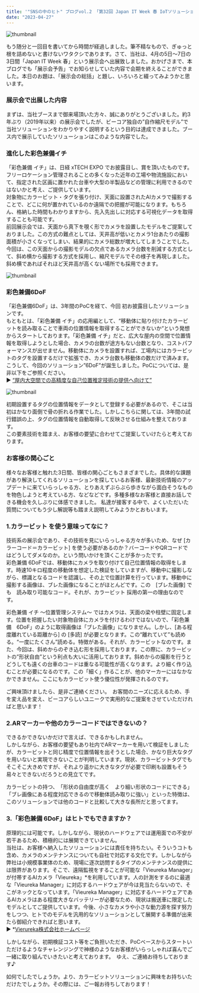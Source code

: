 ```yaml
---
title: '"SNSの中のヒト" ブログvol.2 「第32回 Japan IT Week 春 IoTソリューション展　出展総括」'
date: "2023-04-27"
---
```


![thumbnail](../images/Blog/2023-ITweek/exhibition-1.png)

もう随分と一回目を書いてから時間が経過しました。筆不精なもので、ぎゅっと根を詰めないと書けないワタクシであります。さて、当社は、4月の5日～7日の3日間「Japan IT Week 春」という展示会へ出展致しました。おかげさまで、本ブログでも「展示会予告」でお知らせしていた内容で会期を終えることができました。本日のお題は、「展示会の総括」と題し、いろいろと綴ってみようかと思います。

### 展示会で出展した内容<br />
まずは、当社ブースまで御来場頂いた方々、誠にありがとうございました。約3年ぶり（2019年以来）の展示会でしたが、ビーコア独自の”自作縮尺モデル”で当社ソリューションをわかりやすく説明するという目的は達成できました。ブース内で展示していたソリューションはこのような内容でした。

### 進化した彩色兼備イチ<br />
「彩色兼備 イチ」は、日経 xTECH EXPO でお披露目し、賞を頂いたものです。<br />
フリーロケーション管理されることの多くなった近年の工場や物流施設において、指定された区画に置かれた台車や大型の半製品などの管理に利用できるのではないかと考え、ご提供しています。<br />
対象物にカラービット・タグを張り付け、天面に設置されたAIカメラで撮影することで、どこに何が置かれているのか遠隔での把握が可能になります。もちろん、格納した時間もわかりますから、先入先出しに対応する可視化データを取得することも可能です。<br />
前回展示会では、天面から真下を覗く形でカメラを設置したモデルをご提案しておりました。この方式の難点としては、天井高が低いとカメラ1台あたりの撮影面積が小さくなってしまい、結果的にカメラ総数が増大してしまうことでした。今回は、この天面からの撮影モデルの欠点であるカメラ台数を削減する方式として、斜め横から撮影する方式を採用し、縮尺モデルでその様子を再現しました。斜め横であればそれほど天井高が高くない場所でも採用できます。

![thumbnail](../images/Blog/2023-ITweek/exhibition-2.png)

### 彩色兼備6DoF<br />
「彩色兼備6DoF」は、3年間のPoCを経て、今回 初お披露目したソリューションです。<br />
もともとは、「彩色兼備 イチ」の応用編として、“移動体に貼り付けたカラービットを読み取ることで車両の位置情報を取得することができないか“という発想からスタートしております。「彩色兼備 イチ」だと、広大な屋内の空間で位置情報を取得しようとした場合、カメラの台数が途方もない台数となり、コストパフォーマンスが出せません。移動体にカメラを設置すれば、工場内にはカラービットのタグを設置するだけで拡張でき、カメラ台数も移動体の数だけで済みます。こうして、今回のソリューション”6DoF”が誕生しました。PoCについては、是非以下をご参照ください。<br />
▶️ [“屋内大空間での高精度な自己位置推定技術の提供へ向けて”](https://bcore.biz/jacompany/research/6d)

![thumbnail](../images/Blog/2023-ITweek/exhibition-3.png)

初期設置するタグの位置情報をデータとして登録する必要があるので、そこは当初はかなり面倒で骨の折れる作業でした。しかしこちらに関しては、3年間の試行錯誤の上、タグの位置情報を自動取得して反映させる仕組みを整えております。<br />
この要素技術を踏まえ、お客様の要望に合わせてご提案していけたらと考えております。

### お客様の関心ごと<br />
様々なお客様と触れた3日間、皆様の関心ごともさまざまでした。具体的な課題があり解決してくれるソリューションを探しているお客様、最新技術情報のアップデートに来ていらっしゃる方、とりあえずぶらぶら歩きながら面白そうなものを物色しようと考えている方、などなどです。多種多様なお客様と直接お話しできる機会を久しぶりに体感できました。
私達が接客する中で、よくいただいた質問についてもう少し解説等も踏まえ説明してみようかとおもいます。

### 1.カラービット を使う意味ってなに？<br />
技術系の展示会であり、その技術を見にいらっしゃる方々が多いため、なぜ [カラーコード＝カラービット] を使う必要があるのか？バーコードやQRコードではどうしてダメなのか。という問いかけを頂くことが多かったです。<br />
彩色兼備 6DoFでは、移動体にカメラを取り付けて自己位置情報の取得をします。時速10キロ程度の移動体を想定した検証をしていますが、移動中に撮影しながら、標識となるコードを認識し、その上で位置計算を行っています。移動中に撮影する画像は、ブレた画像になることがほとんどです。この　[ブレた画像] でも　読み取り可能なコード。それが、カラービット 採用の第一の理由なのです。<br />

彩色兼備 イチ ～位置管理システム～ ではカメラは、天面の梁や柱壁に固定します。位置を把握したい対象物自体にカメラを付けるわけではないので、「彩色兼備　6DoF」のように取得画像は「ブレた画像」になりません。しかし、[ある程度離れている距離から] の [多読] が必要となります。この“離れていて”も読める。“一度にたくさん”読める。特徴がある。それが、カラービットなのです。また、今回は、斜めからのぞき込む形を採用しております。この際に、カラービットの”形状自由”という利点も大いに活用しております。斜めからの撮影を行うとどうしても遠くの台車のコードは重なる可能性が高くなります。より細く作り込むことが必要になるのです。この「細く」作ることが、他のマーカーにはなかなかできません。ここにもカラービット使う優位性が発揮されるのです。

ご興味頂けましたら、是非ご連絡ください。　お客間のニーズに応えるため、手を変え品を変え、ビーコアらしいユニークで実用的なご提案をさせていただければと思います！

### 2.ARマーカーや他のカラーコードではできないの？<br />
できるかできないかだけで言えば、できるかもしれません。<br />
しかしながら、お客様の要望もあり社内でARマーカーを用いて検証をしましたが、カラービットと同じ精度で位置情報を出そうとした場合、かなり巨大なタグを用いないと実現できないことが判明しています。現状、カラービットタグでもそこそこ大きめですが、それより遥かに大きなタグが必要で印刷も設置もそう易々とできないだろうとの見立てです。

カラービットの持つ、　「形状の自由度が高く　より細い形状のコードにできる」 「ブレ画像にある程度対応できるので移動体読み取りに強い」といった特徴は、このソリューションでは他のコードと比較して大きな長所だと思ってます。

### 3.「彩色兼備 6DoF」はヒトでもできますか？<br />
原理的には可能です。しかしながら、現状のハードウェアでは運用面での不安が若干あるため、積極的には展開できていません。<br />
当社は、お客様へ納入したソリューションには責任を持ちたい。そういうコトも含め、カメラのメンテナンスについても自社で対応する文化です。しかしながら弊社は小規模事業体のため、現場に逐次訪問するタイプのメンテナンスの提供には限界があります。そこで、遠隔監視をすることが可能な「Vieureka Manager」が付帯するAIカメラ「Vieureka」*を利用しています。人の計測をするのに最適な「Vieureka Manager」に対応するハードウェアが今は見当たらないので、そこがネックとなっています。「Vieureka Manager」に対応するハードウェアであるAIカメラはある程度大きなバッテリーが必要なため、現状は搬送車に限定したモデルとしてご提供しています。今後、小さなカメラや小さな動力源を探す努力をしつつ、ヒトでのモデルを汎用的なソリューションとして展開する準備が出来たら御紹介できればと思います。<br />
▶︎ *[Vierureka株式会社ホームページ](https://www.vieureka.com/)

しかしながら、初期検証コスト等をご負担いただき、PoCベースからスタートいただけるようなチャレンジングで神様のようなお客様がいらっしゃれば喜んでご一緒に取り組んでいきたいと考えております。　ゆえ、ご連絡お待ちしております♪

如何でしたでしょうか。より、カラービットソリューションに興味をお持ちいただけたでしょうか。その際には、ご一報お待ちしております！

<Ctablog />